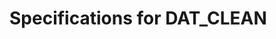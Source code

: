 # Specifications for DAT_CLEAN


\begin{itemize}

  \item Rename the first column to Ptid

  \item Define age.geq.65, a binary variable indicating Age >= 65

  \item Define TwophasesampInd, a 0/1 variable to represent the phase 2 samples for D57 analyses. It is defined as as the intersection of
  \begin{itemize}
    \item Perprotocol == 1 & EventTimePrimaryD57>=7
    \item either in the subchort or be a case (EventIndPrimaryD29 == 1)
    \item no missing values in baseline, Day 29, or Day 57 binding to Spike or RBD
  \end{itemize}  

  \item Define TwophasesampInd.2, a 0/1 variable to represent the phase 2 samples for D29 analyses. It is defined as as the intersection of
  \begin{itemize}
    \item EventTimePrimaryD29 >= 14 & Perprotocol == 1 | EventTimePrimaryD29 >= 7 & EventTimePrimaryD29 <= 13 & Fullvaccine == 1
    \item either in the subchort or be a case (EventIndPrimaryD29 == 1)
    \item no missing values in baseline or Day 29 binding to Spike or RBD
  \end{itemize}  
  
  \item Define ethnicity, a factor variable that has three levels:   "Hispanic or Latino", "Not Hispanic or Latino", "Not reported and unknown"

  \item Define race, a factor variable that has the following levels:   "White", "Black or African American",
  "Asian", "American Indian or Alaska Native",
  "Native Hawaiian or Other Pacific Islander", "Multiracial",
  "Other", "Not reported and unknown"

  \item Define WhiteNonHispanic, a binary variable that takes value 1 if race is White and ethnicity is not Hispanic, 0 if race is not "white or unknown" OR ethnicity is Hispanic, and NA otherwise
  
  \item Define URM, a binary variable that takes value 1 if WhiteNonHispanic is 0, and 0 otherwise including when WhiteNonHispanic is NA
  
  \item Define Bstratum, an integer variable to index randomization strata. For Moderna, there are three strata: age >= 65, age < 65 and HighRiskInd==1, age < 65 and HighRiskInd==0
  
  \item Define demo.stratum, an integer variable to index the demographics strata. For Moderna, there are six strata: URM [1, 0] x Bstratum
  
  \item Define tps.stratum, an integer variable to index correlates sampling strata. For Moderna, there are 24 strata: [placebo/baseline negative, placebo/baseline positive, vaccine/baseline negative, vaccine/baseline positive] x demo.stratum

  \item Define Wstratum, an integer variable to index strata for computing weights. For Moderna, there are 28 strata: if not case (EventIndPrimaryD29==1): tps.stratum, else: [25 - placebo/baseline negative, 26 - placebo/baseline positive, 27 - vaccine/baseline negative, 28 - vaccine/baseline positive] 
  
  \item Define wt, a double variable for D57 correlates analyses. The weights equal the sampling probabilities of TwophasesampInd==1 within each Wstratum. This variable is only defined for subjects satisfying Perprotocol == 1 and EventTimePrimaryD57>=7 and set to NA otherwise
  
  \item Define wt.2, a double variable for D29 correlates analyses. The weights equal the sampling probabilities of TwophasesampInd.2==1 within each Wstratum. This variable is only defined for subjects satisfying EventTimePrimaryD29 >= 14 & Perprotocol == 1 | EventTimePrimaryD29 >= 7 & EventTimePrimaryD29 <= 13 & Fullvaccine == 1 and set to NA otherwise
  
  \item Define wt.subcohort, a double variable for immunogenicity analyses that use subcohort only and are not enriched by cases outside subcohort. The weights equal the sampling probabilities of TwophasesampInd==1 and SubcohortInd==1 within each tps.stratum. This variable is only defined for subjects satisfying Perprotocol == 1 and EventTimePrimaryD57>=7 and set to NA otherwise
  
  \item Carry out single imputation using the R package mice for the subjects satisfying TwophasesampInd==1. Imputation is done separately for vaccine arm baseline seronegative, vaccine arm baseline seropositive, placebo arm baseline seronegative, and placebo arm baseline seropositive. Since baseline, D29 and D57 binding to Spike and RBD are required in this subset of people, the imputation is intended to fill in missing marker values for neutralization assays at these three time points. The imputation is done with the package mice with default parameters and seed 1. Notes: 1. The order of variables matters in imputation: c(outer(c("B", "Day29", "Day57"), c("bindSpike", "bindRBD", "pseudoneutid50", "pseudoneutid80"), "%.%")). 2. If there is no missing data in the dataset, this piece cannot be verified. 3. Be careful not to change subjects outside TwophasesampInd==1. 4.   diagnostics = FALSE and remove_collinear=F are needed in call to mice to avoid errors due to collinearity. 5. Before imputation, check to see if any columns are constant columns with missing values. If yes, set the whole column to the constant, including the missing values, otherwise mice will throw an error.

  
  \item Repeat single imputation for the subjects satisfying TwophasesampInd.2==1 and only impute these variables: c(outer(c("B", "Day29"), c("bindSpike", "bindRBD", "pseudoneutid50", "pseudoneutid80"), "%.%")).  

  \item Define Delta57overBxxx, Delta29overBxxx, and Delta57over29xxx for each xxx in the variable assays+bindN. This step needs to happen before censoring. Deltas are computed by taking the difference between two markers. Since the markers are on the log scale, the deltas represent the log10 fold rise. No transformation is needed. Negative values are left as they are.
  
  \item Apply conversion factor (defined in _common.R) to all the binding variables.
  
  \item Censor each of the markers in all markers (including bindN) measured by baseline, Day29 and Day57. Censoring means setting values < lower limits of detection (llods, defined in _common.R) to half of the llods and setting values > uloqs to uloqs. Note that llods are on the antilog scale and need to be transformed.
  
  \item Finally, if a dataset does not have the Day29 markers, the previous steps are adjusted accordingly. For example, TwophasesampInd.2 and wt.2 will not be defined. 
  
\end{itemize}



